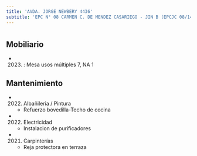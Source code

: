 ```yaml
---
title: 'AVDA. JORGE NEWBERY 4436'
subtitle: 'EPC N° 08 CARMEN C. DE MENDEZ CASARIEGO - JIN B (EPCJC 08/14°)'
---
```


#


## Mobiliario

*  (2023) : Mesa usos múltiples 7, NA 1 





## Mantenimiento

*  (2022) Albañileria / Pintura 
    + Refuerzo bovedilla-Techo de cocina

*  (2022) Electricidad 
    + Instalacion de purificadores

*  (2021) Carpinterías 
    + Reja protectora en terraza



